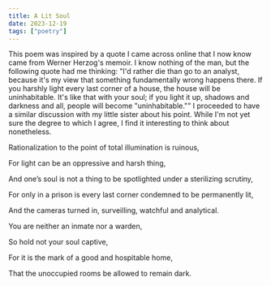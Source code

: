 ```yaml
---
title: A Lit Soul
date: 2023-12-19
tags: ["poetry"]
---
```



<AuthorNote>
This poem was inspired by a quote I came across online that I now know came from Werner Herzog's memoir. I know nothing of the man, but the following quote had me thinking: "I'd rather die than go to an analyst, because it's my view that something fundamentally wrong happens there. If you harshly light every last corner of a house, the house will be uninhabitable. It's like that with your soul; if you light it up, shadows and darkness and all, people will become "uninhabitable."" I proceeded to have a similar discussion with my little sister about his point. While I'm not yet sure the degree to which I agree, I find it interesting to think about nonetheless.
</AuthorNote>

Rationalization to the point of total illumination is ruinous,

For light can be an oppressive and harsh thing,

And one’s soul is not a thing to be spotlighted under a sterilizing scrutiny,

For only in a prison is every last corner condemned to be permanently lit, 

And the cameras turned in, surveilling, watchful and analytical.

You are neither an inmate nor a warden,

So hold not your soul captive,

For it is the mark of a good and hospitable home,

That the unoccupied rooms be allowed to remain dark.